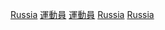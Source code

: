 {{Catnav|頁面分類|社会|文化|体育|运动员|各国运动员}}
{{Catnav|頁面分類|社会|文化|体育|各國體育|俄羅斯體育}}
{{Catnav|頁面分類|地理|国家|欧洲国家|俄罗斯|俄罗斯人|各职业俄国人}}
{{Catnav|頁面分類|人物|各職業人物|运动员|各国运动员}}
{{Catnav|頁面分類|人物|職業|按职业分类的各国人物|各职业俄国人}}
{{Catnav|頁面分類|人物|各國人物|俄罗斯人|各职业俄国人}}

{{Commonscat|Sportspeople from Russia}}

[[Category:各国运动员|Russia]]
[[Category:各职业俄罗斯人|運動員]]
[[Category:俄羅斯體育|運動員]]
[[Category:歐洲運動員|Russia]]
[[Category:亚洲运动员|Russia]]